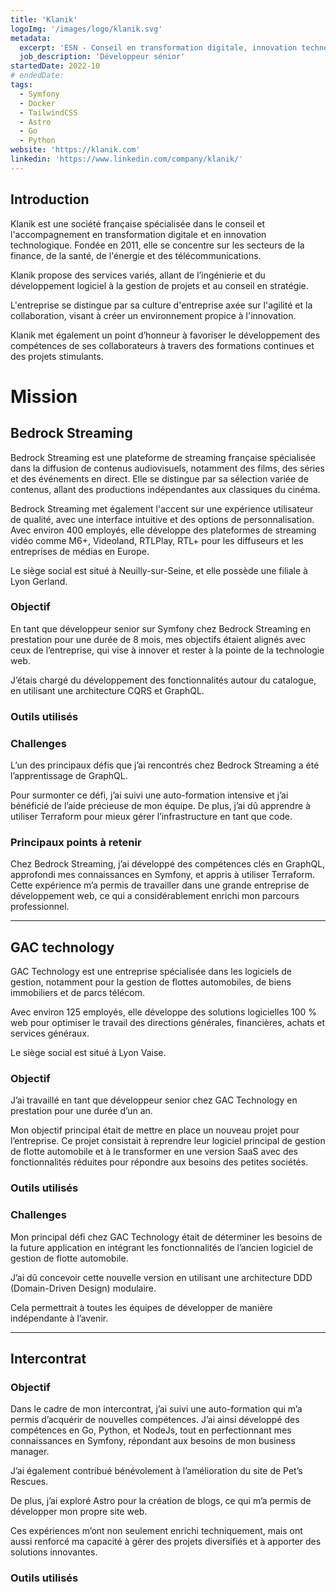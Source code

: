 ```yaml
---
title: 'Klanik'
logoImg: '/images/logo/klanik.svg'
metadata:
  excerpt: 'ESN - Conseil en transformation digitale, innovation technologique, ingénierie, culture agile.'
  job_description: 'Développeur sénior'
startedDate: 2022-10
# endedDate:
tags:
  - Symfony
  - Docker
  - TailwindCSS
  - Astro
  - Go
  - Python
website: 'https://klanik.com'
linkedin: 'https://www.linkedin.com/company/klanik/'
---
```


## Introduction

Klanik est une société française spécialisée dans le conseil et l'accompagnement en transformation digitale et en innovation technologique. Fondée en 2011, elle se concentre sur les secteurs de la finance, de la santé, de l'énergie et des télécommunications.

Klanik propose des services variés, allant de l’ingénierie et du développement logiciel à la gestion de projets et au conseil en stratégie.

L'entreprise se distingue par sa culture d'entreprise axée sur l'agilité et la collaboration, visant à créer un environnement propice à l'innovation.

Klanik met également un point d’honneur à favoriser le développement des compétences de ses collaborateurs à travers des formations continues et des projets stimulants.

# Mission

## Bedrock Streaming

Bedrock Streaming est une plateforme de streaming française spécialisée dans la diffusion de contenus audiovisuels, notamment des films, des séries et des événements en direct.
Elle se distingue par sa sélection variée de contenus, allant des productions indépendantes aux classiques du cinéma.

Bedrock Streaming met également l'accent sur une expérience utilisateur de qualité, avec une interface intuitive et des options de personnalisation.
Avec environ 400 employés, elle développe des plateformes de streaming vidéo comme M6+, Videoland, RTLPlay, RTL+ pour les diffuseurs et les entreprises de médias en Europe.

Le siège social est situé à Neuilly-sur-Seine, et elle possède une filiale à Lyon Gerland.

### Objectif

En tant que développeur senior sur Symfony chez Bedrock Streaming en prestation pour une durée de 8 mois, mes objectifs étaient alignés avec ceux de l’entreprise, qui vise à innover et rester à la pointe de la technologie web.

J’étais chargé du développement des fonctionnalités autour du catalogue, en utilisant une architecture CQRS et GraphQL.

### Outils utilisés

<div class="mb-6">
	<Tag name="symfony" label="Symfony 6" />
	<Tag name="docker" label="Docker" />
	<Tag name="architecture" label="CQRS" />
	<Tag name="postgresql" label="PostgreSQL" />
	<Tag name="graphql" label="GraphQL" />
</div>

### Challenges

L’un des principaux défis que j’ai rencontrés chez Bedrock Streaming a été l’apprentissage de GraphQL.

Pour surmonter ce défi, j’ai suivi une auto-formation intensive et j’ai bénéficié de l’aide précieuse de mon équipe.
De plus, j’ai dû apprendre à utiliser Terraform pour mieux gérer l’infrastructure en tant que code.

### Principaux points à retenir

Chez Bedrock Streaming, j’ai développé des compétences clés en GraphQL, approfondi mes connaissances en Symfony, et appris à utiliser Terraform.
Cette expérience m’a permis de travailler dans une grande entreprise de développement web, ce qui a considérablement enrichi mon parcours professionnel.

---

## GAC technology

GAC Technology est une entreprise spécialisée dans les logiciels de gestion, notamment pour la gestion de flottes automobiles, de biens immobiliers et de parcs télécom.

Avec environ 125 employés, elle développe des solutions logicielles 100 % web pour optimiser le travail des directions générales, financières, achats et services généraux.

Le siège social est situé à Lyon Vaise.

### Objectif

J’ai travaillé en tant que développeur senior chez GAC Technology en prestation pour une durée d’un an.

Mon objectif principal était de mettre en place un nouveau projet pour l’entreprise. Ce projet consistait à reprendre leur logiciel principal de gestion de flotte automobile et à le transformer en une version SaaS avec des fonctionnalités réduites pour répondre aux besoins des petites sociétés.

### Outils utilisés

<div class="mb-6">
	<Tag name="symfony" label="Symfony 7" />
	<Tag name="docker" label="Docker" />
	<Tag name="apiplatform" label="Api Platform 3" />
	<Tag name="architecture" label="CQRS" />
	<Tag name="architecture" label="Domain Driven Design" />
	<Tag name="other" label="Keycloack" />
</div>

### Challenges

Mon principal défi chez GAC Technology était de déterminer les besoins de la future application en intégrant les fonctionnalités de l’ancien logiciel de gestion de flotte automobile.

J’ai dû concevoir cette nouvelle version en utilisant une architecture DDD (Domain-Driven Design) modulaire.

Cela permettrait à toutes les équipes de développer de manière indépendante à l’avenir.

---

## Intercontrat

### Objectif

Dans le cadre de mon intercontrat, j’ai suivi une auto-formation qui m’a permis d’acquérir de nouvelles compétences. J’ai ainsi développé des compétences en Go, Python, et NodeJs, tout en perfectionnant mes connaissances en Symfony, répondant aux besoins de mon business manager.

J’ai également contribué bénévolement à l’amélioration du site de Pet’s Rescues.

De plus, j’ai exploré Astro pour la création de blogs, ce qui m’a permis de développer mon propre site web.

Ces expériences m’ont non seulement enrichi techniquement, mais ont aussi renforcé ma capacité à gérer des projets diversifiés et à apporter des solutions innovantes.

### Outils utilisés

<div class="not-format mb-6 text-left">
	<Tag name="symfony" label="Symfony 7" />
	<Tag name="docker" label="Docker" />
	<Tag name="googlecloud" label="Google Cloud" />
	<Tag name="python" label="Python" />
	<Tag name="architecture" label="Machine Learning" />
	<Tag name="go" label="Go" />
	<Tag name="astro" label="Astro" />
</div>

